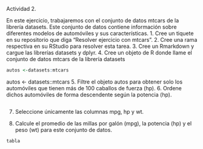 Actividad 2.

En este ejercicio, trabajaremos con el conjunto de datos mtcars de la librería datasets. Este conjunto de
datos contiene información sobre diferentes modelos de automóviles y sus características.
1. Cree un tiquete en su repositorio que diga “Resolver ejercicio con mtcars”.
2. Cree una rama respectiva en su RStudio para resolver esta tarea.
3. Cree un Rmarkdown y cargue las librerías datasets y dplyr.
4. Cree un objeto de R donde llame el conjunto de datos mtcars de la librería datasets

```r
autos <-datasets:mtcars
```

autos <- datasets::mtcars
5. Filtre el objeto autos para obtener solo los automóviles que tienen más de 100 caballos de fuerza (hp).
6. Ordene dichos automóviles de forma descendente según la potencia (hp).

```r

```

7. Seleccione únicamente las columnas mpg, hp y wt.


8. Calcule el promedio de las millas por galón (mpg), la potencia (hp) y el peso (wt) para este conjunto
de datos.

```r
tabla
```

